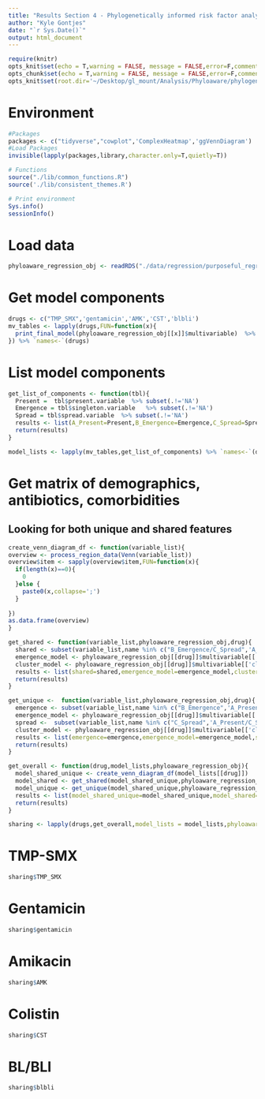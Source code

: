 ```yaml
---
title: "Results Section 4 - Phylogenetically informed risk factor analysis revealed shared and unique risk factors associated with the emergence and spread of antibiotic resistance"
author: "Kyle Gontjes"
date: "`r Sys.Date()`"
output: html_document
---
```



```r
require(knitr)
opts_knit$set(echo = T,warning = FALSE, message = FALSE,error=F,comment=NA) 
opts_chunk$set(echo = T,warning = FALSE, message = FALSE,error=F,comment=NA)
opts_knit$set(root.dir='~/Desktop/gl_mount/Analysis/Phyloaware/phylogenetic-resistance-ms/')
```
# Environment
```r
#Packages
packages <- c("tidyverse","cowplot",'ComplexHeatmap','ggVennDiagram')   
#Load Packages
invisible(lapply(packages,library,character.only=T,quietly=T))

# Functions
source("./lib/common_functions.R")
source('./lib/consistent_themes.R')

# Print environment
Sys.info()
sessionInfo()
```

# Load data
```r
phyloaware_regression_obj <- readRDS("./data/regression/purposeful_regression_results.RDS")
```

# Get model components
```r
drugs <- c("TMP_SMX",'gentamicin','AMK','CST','blbli')
mv_tables <- lapply(drugs,FUN=function(x){
  print_final_model(phyloaware_regression_obj[[x]]$multivariable)  %>% cbind_na
}) %>% `names<-`(drugs)
```

# List model components
```r
get_list_of_components <- function(tbl){
  Present =  tbl$present.variable  %>% subset(.!='NA')
  Emergence = tbl$singleton.variable   %>% subset(.!='NA')
  Spread = tbl$spread.variable  %>% subset(.!='NA')
  results <- list(A_Present=Present,B_Emergence=Emergence,C_Spread=Spread)
  return(results)
}

model_lists <- lapply(mv_tables,get_list_of_components) %>% `names<-`(drugs)
```

# Get matrix of demographics, antibiotics, comorbidities
## Looking for both unique and shared features
```r
create_venn_diagram_df <- function(variable_list){
overview <- process_region_data(Venn(variable_list))
overview$item <- sapply(overview$item,FUN=function(x){
  if(length(x)==0){
    0
  }else {
    paste0(x,collapse=';')
  }
  
})
as.data.frame(overview)
}

get_shared <- function(variable_list,phyloaware_regression_obj,drug){
  shared <- subset(variable_list,name %in% c("B_Emergence/C_Spread",'A_Present/B_Emergence/C_Spread')) %>% .$item %>% subset(.!='0')  %>% str_split(.,";") %>% unlist
  emergence_model <- phyloaware_regression_obj[[drug]]$multivariable[['singleton']][['final_model_table']]  
  cluster_model <- phyloaware_regression_obj[[drug]]$multivariable[['cluster']][['final_model_table']] 
  results <- list(shared=shared,emergence_model=emergence_model,cluster_model=cluster_model)
  return(results)
}

get_unique <-  function(variable_list,phyloaware_regression_obj,drug){
  emergence <- subset(variable_list,name %in% c("B_Emergence",'A_Present/B_Emergence')) %>% .$item %>% subset(.!='0') %>% str_split(.,";") %>% unlist
  emergence_model <- phyloaware_regression_obj[[drug]]$multivariable[['singleton']][['final_model_table']]  
  spread <-  subset(variable_list,name %in% c("C_Spread",'A_Present/C_Spread')) %>% .$item %>% subset(.!='0') %>% str_split(.,";") %>% unlist
  cluster_model <- phyloaware_regression_obj[[drug]]$multivariable[['cluster']][['final_model_table']]  
  results <- list(emergence=emergence,emergence_model=emergence_model,spread=spread,cluster_model=cluster_model)
  return(results)
} 
```

```r
get_overall <- function(drug,model_lists,phyloaware_regression_obj){
  model_shared_unique <- create_venn_diagram_df(model_lists[[drug]])
  model_shared <- get_shared(model_shared_unique,phyloaware_regression_obj,drug) 
  model_unique <- get_unique(model_shared_unique,phyloaware_regression_obj,drug) 
  results <- list(model_shared_unique=model_shared_unique,model_shared=model_shared,model_unique=model_unique)
  return(results)
}
```

```r
sharing <- lapply(drugs,get_overall,model_lists = model_lists,phyloaware_regression_obj=phyloaware_regression_obj) %>% `names<-`(drugs)
```

# TMP-SMX
```r
sharing$TMP_SMX
```

# Gentamicin
```r
sharing$gentamicin
```

# Amikacin
```r
sharing$AMK
```

# Colistin
```r
sharing$CST
```

# BL/BLI
```r
sharing$blbli
```
